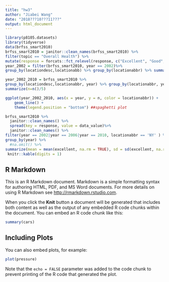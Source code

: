 ```yaml
---
title: "hw3"
author: "Jiabei Wang"
date: "2018???10???11???"
output: html_document
---
```


```r
library(p8105.datasets)
library(tidyverse)
data(brfss_smart2010)  
brfss_smart2010 = janitor::clean_names(brfss_smart2010) %>% 
filter(topic == "Overall Health") %>%
mutate(response = forcats::fct_relevel(response, c("Excellent", "Good", "Very good", "Fair", "Poor")))
year_2002 = filter(brfss_smart2010, year == 2002)%>%
group_by(locationdesc,locationabb) %>% group_by(locationabbr) %>% summarize(n=n()/5) ##7 locations observed

year_2002_2010 = brfss_smart2010 %>%
group_by(locationdesc,locationabbr, year) %>% group_by(locationabbr, year) %>%
summarize(n=n()/5)

ggplot(year_2002_2010, aes(x = year, y = n, color = locationabbr)) + 
    geom_line() + 
    theme(legend.position = "bottom") ##spaghetti plot

brfss_smart2010 %>%
  janitor::clean_names() %>%
  spread(key = response, value = data_value)%>% 
  janitor::clean_names() %>%
filter(year == 2002|year == 2006|year == 2010, locationabbr == 'NY' ) %>%
group_by(year) %>%
  #na.omit() %>%
summarize(mean = mean(excellent, na.rm = TRUE), sd = sd(excellent, na.rm = TRUE)) %>%
 knitr::kable(digits = 1) 

```

## R Markdown

This is an R Markdown document. Markdown is a simple formatting syntax for authoring HTML, PDF, and MS Word documents. For more details on using R Markdown see <http://rmarkdown.rstudio.com>.

When you click the **Knit** button a document will be generated that includes both content as well as the output of any embedded R code chunks within the document. You can embed an R code chunk like this:

```r
summary(cars)
```

## Including Plots

You can also embed plots, for example:

```r
plot(pressure)
```

Note that the `echo = FALSE` parameter was added to the code chunk to prevent printing of the R code that generated the plot.
